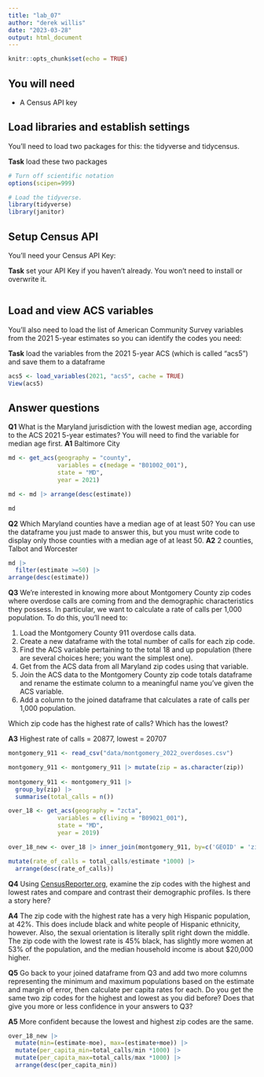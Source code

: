 ```yaml
---
title: "lab_07"
author: "derek willis"
date: "2023-03-28"
output: html_document
---
```


```r
knitr::opts_chunk$set(echo = TRUE)
```

## You will need

-   A Census API key

## Load libraries and establish settings

You'll need to load two packages for this: the tidyverse and tidycensus.

**Task** load these two packages

```r
# Turn off scientific notation
options(scipen=999)

# Load the tidyverse.
library(tidyverse)
library(janitor)
```

## Setup Census API

You'll need your Census API Key:

**Task** set your API Key if you haven't already. You won't need to install or overwrite it.

```r
```

## Load and view ACS variables

You'll also need to load the list of American Community Survey variables from the 2021 5-year estimates so you can identify the codes you need:

**Task** load the variables from the 2021 5-year ACS (which is called "acs5") and save them to a dataframe

```r
acs5 <- load_variables(2021, "acs5", cache = TRUE)
View(acs5)
```

## Answer questions

**Q1** What is the Maryland jurisdiction with the lowest median age, according to the ACS 2021 5-year estimates? You will need to find the variable for median age first. 
**A1** 
Baltimore City
```r
md <- get_acs(geography = "county",
              variables = c(medage = "B01002_001"),
              state = "MD",
              year = 2021)

md <- md |> arrange(desc(estimate))

md
```

**Q2** Which Maryland counties have a median age of at least 50? You can use the dataframe you just made to answer this, but you must write code to display only those counties with a median age of at least 50. 
**A2** 
2 counties, Talbot and Worcester

```r
md |>
  filter(estimate >=50) |>
arrange(desc(estimate))
```

**Q3** We're interested in knowing more about Montgomery County zip codes where overdose calls are coming from and the demographic characteristics they possess. In particular, we want to calculate a rate of calls per 1,000 population. To do this, you'll need to:

1. Load the Montgomery County 911 overdose calls data.
2. Create a new dataframe with the total number of calls for each zip code.
3. Find the ACS variable pertaining to the total 18 and up population (there are several choices here; you want the simplest one).
4. Get from the ACS data from all Maryland zip codes using that variable.
5. Join the ACS data to the Montgomery County zip code totals dataframe and rename the estimate column to a meaningful name you've given the ACS variable.
6. Add a column to the joined dataframe that calculates a rate of calls per 1,000 population.

Which zip code has the highest rate of calls? Which has the lowest?

**A3** 
Highest rate of calls = 20877, lowest = 20707
```r
montgomery_911 <- read_csv("data/montgomery_2022_overdoses.csv") 

montgomery_911 <- montgomery_911 |> mutate(zip = as.character(zip))
  
montgomery_911 <- montgomery_911 |>
  group_by(zip) |>
  summarise(total_calls = n())

over_18 <- get_acs(geography = "zcta",
              variables = c(living = "B09021_001"),
              state = "MD",
              year = 2019)

over_18_new <- over_18 |> inner_join(montgomery_911, by=c('GEOID' = 'zip')) |>

mutate(rate_of_calls = total_calls/estimate *1000) |>
  arrange(desc(rate_of_calls))

```

**Q4** Using [CensusReporter.org](https://censusreporter.org/), examine the zip codes with the highest and lowest rates and compare and contrast their demographic profiles. Is there a story here?

**A4** 
The zip code with the highest rate has a very high Hispanic population, at 42%. This does include black and white people of Hispanic ethnicity, however. Also, the sexual orientation is literally split right down the middle. The zip code with the lowest rate is 45% black, has slightly more women at 53% of the population, and the median household income is about $20,000 higher. 

**Q5** Go back to your joined dataframe from Q3 and add two more columns representing the minimum and maximum populations based on the estimate and margin of error, then calculate per capita rates for each. Do you get the same two zip codes for the highest and lowest as you did before? Does that give you more or less confidence in your answers to Q3?

**A5** 
More confident because the lowest and highest zip codes are the same.
```r
over_18_new |>
  mutate(min=(estimate-moe), max=(estimate+moe)) |>
  mutate(per_capita_min=total_calls/min *1000) |>
  mutate(per_capita_max=total_calls/max *1000) |>
  arrange(desc(per_capita_min))
```


